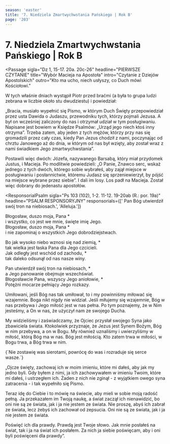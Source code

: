```yaml
---
season: 'easter'
title: '7. Niedziela Zmartwychwstania Pańskiego | Rok B'
page: '203'
---
```


# 7. Niedziela Zmartwychwstania Pańskiego | Rok B

<Passage
  sigla="Dz 1, 15-17. 20a. 20c-26"
  headline="PIERWSZE CZYTANIE"
  title="Wybór Macieja na Apostoła"
  intro="Czytanie z Dziejów Apostolskich"
  outro="Kto ma ucho, niech usłyszy, co Duch mówi Kościołowi."
>
  <p>W tych właśnie dniach wystąpił Piotr przed braćmi (a była to grupa ludzi zebrana w liczbie około stu dwudziestu) i powiedział:</p>
  <p>„Bracia, musiało wypełnić się Pismo, w którym Duch Święty przepowiedział przez usta Dawida o Judaszu, przewodniku tych, którzy pojmali Jezusa. A był on wcześniej zaliczony do nas i otrzymał udział w tym posługiwaniu. Napisane jest bowiem w Księdze Psalmów: „Urząd jego niech ktoś inny otrzyma”. Trzeba zatem, aby jeden z tych mężów, którzy przy nas się gromadzili przez cały czas, kiedy Pan Jezus chodził z nami, poczynając od chrztu Janowego aż do dnia, w którym od nas był wzięty, aby został wraz z nami świadkiem Jego zmartwychwstania”.</p>
  <p>Postawili więc dwóch: Józefa, nazywanego Barsabą, który miał przydomek Justus, i Macieja. Po modlitwie powiedzieli: „O Panie, Znawco serc, wskaż jednego z tych dwóch, którego sobie wybrałeś, aby zajął miejsce w posługiwaniu i posłannictwie, któremu Judasz się sprzeniewierzył, by pójść na miejsce wybrane przez siebie”. I dali im losy. Los padł na Macieja. Został więc dobrany do jedenastu apostołów.</p>
</Passage>

<ResponsorialPsalm
  sigla="Ps 103 (102), 1-2. 11-12. 19-20ab (R.: por. 19a)"
  headline="PSALM RESPONSORYJNY"
  responsorials={[' Pan Bóg utwierdził swój tron na niebiosach.', 'Alleluja.']}
>
  <p>Błogosław, duszo moja, Pana *<br/>i wszystko, co jest we mnie, święte imię Jego.<br/>Błogosław, duszo moja, Pana *<br/>i nie zapominaj o wszystkich Jego dobrodziejstwach.</p>
  <p>Bo jak wysoko niebo wznosi się nad ziemią, *<br/>tak wielka jest łaska Pana dla Jego czcicieli.<br/>Jak odległy jest wschód od zachodu, *<br/>tak daleko odsunął od nas nasze winy.</p>
  <p>Pan utwierdził swój tron na niebiosach, *<br/>a Jego panowanie obejmuje wszechświat.<br/>Błogosławcie Pana, wszyscy Jego aniołowie, *<br/>Potężni mocarze pełniący Jego rozkazy.</p>
</ResponsorialPsalm>
<Passage
  sigla="1 J 4,11-16"
  headline="DRUGIE CZYTANIE"
  title="Kto trwa w miłości, trwa w Bogu"
  intro="Czytanie z Pierwszego listu świętego Jana Apostoła"
  outro="Kto ma ucho, niech usłyszy, co Duch mówi Kościołowi."
>
  <p>Umiłowani, jeśli Bóg nas tak umiłował, to i my powinniśmy miłować się wzajemnie. Boga nikt nigdy nie widział. Jeśli miłujemy się wzajemnie, Bóg w nas przebywa i Jego miłość jest w nas pełna. Po tym poznajemy, że w Nim jesteśmy, a On w nas, że użyczył nam ze swojego Ducha.</p>
  <p>My widzieliśmy i zaświadczamy, że Ojciec przysłał swojego Syna jako zbawiciela świata. Ktokolwiek przyznaje, że Jezus jest Synem Bożym, Bóg w nim przebywa, a on w Bogu. My również uznaliśmy i uwierzyliśmy w miłość, którą Bóg ma w nas. Bóg jest miłością. Kto zatem trwa w miłości, w Bogu trwa, a Bóg trwa w nim.</p>
</Passage>
<EasterSequence/>
<Passage
  sigla="J 14, 18"
  headline="AKLAMACJA"
  acclamation="Aklamacja: Alleluja, alleluja, alleluja."
>
  {`Nie zostawię was sierotami,
powrócę do was i rozraduje się serce wasze.`}
</Passage>
<Passage
  sigla="J 17, 11b-19"
  headline="EWANGELIA"
  title="Aby tak jak My stanowili jedno"
  intro=" Słowa Ewangelii według świętego Jana"
  outro="Oto słowo Pańskie"
>
  <p>„Ojcze święty, zachowaj ich w moim imieniu, które mi dałeś, aby jak my jedno byli. Gdy byłem z nimi, ja ich zachowywałem w imieniu Twoim, które mi dałeś, i ustrzegłem ich. Żaden z nich nie zginął - z wyjątkiem owego syna zatracenia - i tak wypełniło się Pismo.</p>
  <p>Teraz idę do Ciebie i to mówię na świecie, aby mieli w sobie moją radość pełną. Ja przekazałem im Twoją naukę, a świat zaczął ich nienawidzić, bo oni nie są ze świata, jak i ja nie jestem ze świata. Nie proszę, abyś ich zabrał ze świata, lecz żebyś ich zachował od zepsucia. Oni nie są ze świata, jak i ja nie jestem ze świata.</p>
  <p>Poświęć ich dla prawdy. Prawdą jest Twoje słowo. Jak mnie posłałeś na świat, tak i ja na świat ich posłałem. Za nich ja siebie poświęcam, aby i oni byli poświęceni dla prawdy”.</p>
</Passage>
